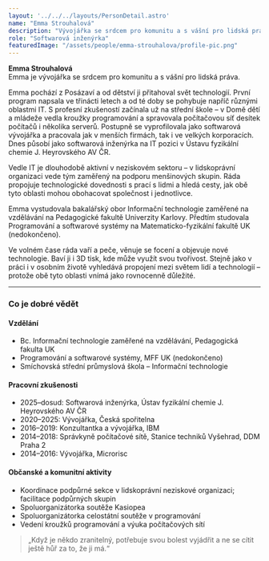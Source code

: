 ```yaml
---
layout: '../../../layouts/PersonDetail.astro'
name: "Emma Strouhalová"
description: "Vývojářka se srdcem pro komunitu a s vášní pro lidská práva."
role: "Softwarová inženýrka"
featuredImage: "/assets/people/emma-strouhalova/profile-pic.png"
---
```


**Emma Strouhalová**  
Emma je vývojářka se srdcem pro komunitu a s vášní pro lidská práva.

Emma pochází z Posázaví a od dětství ji přitahoval svět technologií. První program napsala ve třinácti letech a od té doby se pohybuje napříč různými oblastmi IT. S profesní zkušeností začínala už na střední škole – v Domě dětí a mládeže vedla kroužky programování a spravovala počítačovou síť desítek počítačů i několika serverů. Postupně se vyprofilovala jako softwarová vývojářka a pracovala jak v menších firmách, tak i ve velkých korporacích. Dnes působí jako softwarová inženýrka na IT pozici v Ústavu fyzikální chemie J. Heyrovského AV ČR.

Vedle IT je dlouhodobě aktivní v neziskovém sektoru – v lidskoprávní organizaci vede tým zaměřený na podporu menšinových skupin. Ráda propojuje technologické dovednosti s prací s lidmi a hledá cesty, jak obě tyto oblasti mohou obohacovat společnost i jednotlivce.

Emma vystudovala bakalářský obor Informační technologie zaměřené na vzdělávání na Pedagogické fakultě Univerzity Karlovy. Předtím studovala Programování a softwarové systémy na Matematicko-fyzikální fakultě UK (nedokončeno).

Ve volném čase ráda vaří a peče, věnuje se focení a objevuje nové technologie. Baví ji i 3D tisk, kde může využít svou tvořivost. Stejně jako v práci i v osobním životě vyhledává propojení mezi světem lidí a technologií – protože obě tyto oblasti vnímá jako rovnocenně důležité.

---

### Co je dobré vědět

#### Vzdělání
- Bc. Informační technologie zaměřené na vzdělávání, Pedagogická fakulta UK
- Programování a softwarové systémy, MFF UK (nedokončeno)
- Smíchovská střední průmyslová škola – Informační technologie

#### Pracovní zkušenosti
- 2025–dosud: Softwarová inženýrka, Ústav fyzikální chemie J. Heyrovského AV ČR
- 2020–2025: Vývojářka, Česká spořitelna
- 2016–2019: Konzultantka a vývojářka, IBM
- 2014–2018: Správkyně počítačové sítě, Stanice techniků Vyšehrad, DDM Praha 2
- 2014–2016: Vývojářka, Microrisc

#### Občanské a komunitní aktivity
- Koordinace podpůrné sekce v lidskoprávní neziskové organizaci; facilitace podpůrných skupin
- Spoluorganizátorka soutěže Kasiopea
- Spoluorganizátorka celostátní soutěže v programování
- Vedení kroužků programování a výuka počítačových sítí

> „Když je někdo zranitelný, potřebuje svou bolest vyjádřit a ne se cítit ještě hůř za to, že ji má.“
